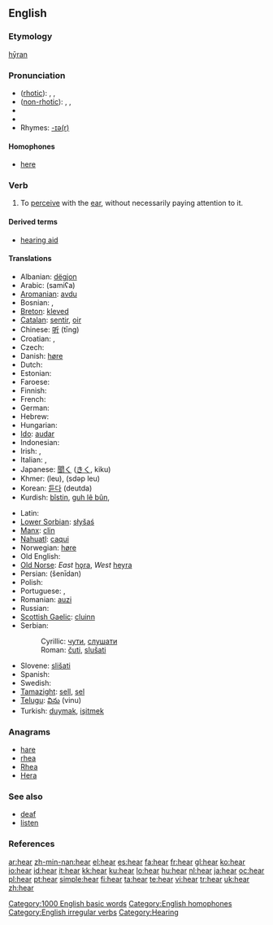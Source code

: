 {{wikipedia}}
==English==

{{rank|state|says|wife|309|hear|least|person|case}}

===Etymology===
{{OE.}} [[hyran|hȳran]]

===Pronunciation===
* ([[rhotic]]): {{enPR|hēr}}, {{IPA|/hiːɹ/}}, {{SAMPA|/hi:r/}}
* ([[non-rhotic]]): {{enPR|hēə(r)}}, {{IPA|/hiːə(ɹ)/}}, {{SAMPA|/hi:@(r)/}}
* {{audio|en-gb-hear.ogg|Audio (RP)}}
* {{audio|en-us-hear.ogg|Audio (US)}}
* Rhymes: [[Rhymes:English:-ɪə(r)|-ɪə(r)]]

====Homophones====
* [[here]]

===Verb===
{{en-verb|hears|hearing|heard}}

# To [[perceive]] with the [[ear]], without necessarily paying attention to it.

====Derived terms====
* [[hearing aid]]

====Translations====
{{top}}
* Albanian: [[dëgjon]]
* Arabic: {{Arab|[[سمع]]}} (samiʕa)
* [[Aromanian]]: [[avdu]]
* Bosnian: {{t-|bs|čuti}}, {{t-|bs|slušati}}
* [[Breton]]: [[kleved]]
* [[Catalan]]: [[sentir]], [[oir]]
* Chinese: [[听]] (tīng)
* Croatian: {{t-|hr|čuti}}, {{t-|hr|slušati}}
* Czech: {{t+|cs|slyšet}}
* Danish: [[høre]]
* Dutch: {{t+|nl|horen}}
* Estonian: {{t+|et|kuulma}}
* Faroese: {{t-|fo|hoyra|xs=Faroese}}
* Finnish: {{t+|fi|kuulla}}
* French: {{t+|fr|entendre}}
* German: {{t+|de|hören}}
* Hebrew: {{t+|he|שמע|sc=Hebr}}
* Hungarian: {{t+|hu|hall}}
* [[Ido]]: [[audar]]
* Indonesian: {{t+|id|dengar|xs=Indonesian}}
* Irish: {{t-|ga|clois|xs=Irish}}, {{t-|ga|cluin|xs=Irish}}
* Italian: {{t+|it|sentire}}, {{t+|it|udire}}
* Japanese: [[聞く]] ([[きく]], kiku)
* Khmer: {{Khmr|[[ឮ]]}} (leu),  {{Khmr|[[ស្ដាប់​ឮ]]}} (sdəp leu)
* Korean: [[듣다]] (deutda)
* Kurdish: [[bîstin]], [[guh lê bûn]], {{KUchar|[[بیستن]]}}
{{mid}}
* Latin: {{t-|la|audire}}
* [[Lower Sorbian]]: [[słyšaś]]
* [[Manx]]: [[clin]]
* [[Nahuatl]]: [[caqui]]
* Norwegian: [[høre]]
* Old English: {{t-|ang|hyran|alt=hȳran|xs=Old English}}
* [[Old Norse]]: ''East'' [[hǫra]], ''West'' [[heyra]]
* Persian: {{fa-Arab|[[شنیدن]]}} (šenīdan)
* Polish: {{t+|pl|słyszeć}}
* Portuguese: {{t+|pt|ouvir}}, {{t+|pt|escutar}}
* Romanian: [[auzi]]
* Russian: {{t|ru|слышать|tr=slýšat’}}
* [[Scottish Gaelic]]: [[cluinn]]
* Serbian:
*: Cyrillic: [[чути]], [[слушати]]
*: Roman: [[čuti]], [[slušati]]
* Slovene: [[slišati]]
* Spanish: {{t+|es|oír}}
* Swedish: {{t+|sv|höra}}
* [[Tamazight]]: [[sell#Tamazight|sell]], [[sel]]
* [[Telugu]]: [[విను]] (vinu)
* Turkish: [[duymak]], [[işitmek]]
{{bottom}}

===Anagrams===
* [[hare]]
* [[rhea]]
* [[Rhea]]
* [[Hera]]

===See also===
* [[deaf]]
* [[listen]]

===References===
{{R:Century 1911}}
{{R:Webster 1913}}

[[Category:1000 English basic words]]
[[Category:English homophones]]
[[Category:English irregular verbs]]
[[Category:Hearing]]

[[ar:hear]]
[[zh-min-nan:hear]]
[[el:hear]]
[[es:hear]]
[[fa:hear]]
[[fr:hear]]
[[gl:hear]]
[[ko:hear]]
[[io:hear]]
[[id:hear]]
[[it:hear]]
[[kk:hear]]
[[ku:hear]]
[[lo:hear]]
[[hu:hear]]
[[nl:hear]]
[[ja:hear]]
[[oc:hear]]
[[pl:hear]]
[[pt:hear]]
[[simple:hear]]
[[fi:hear]]
[[ta:hear]]
[[te:hear]]
[[vi:hear]]
[[tr:hear]]
[[uk:hear]]
[[zh:hear]]
